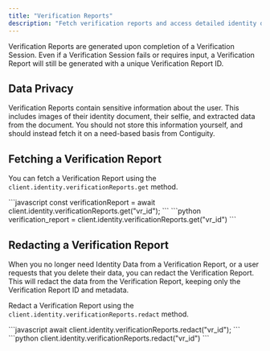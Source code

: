 ```yaml
---
title: "Verification Reports"
description: "Fetch verification reports and access detailed identity data."
---
```


Verification Reports are generated upon completion of a Verification Session. Even if a Verification Session fails or requires input, a Verification Report will still be generated with a unique Verification Report ID.

## Data Privacy
Verification Reports contain sensitive information about the user. This includes images of their identity document, their selfie, and extracted data from the document. You should not store this information yourself, and should instead fetch it on a need-based basis from Contiguity.

## Fetching a Verification Report
You can fetch a Verification Report using the `client.identity.verificationReports.get` method.

<Tabs>
    <Tab title="JavaScript">
        ```javascript
        const verificationReport = await client.identity.verificationReports.get("vr_id");
        ```
    </Tab>
    <Tab title="Python">
        ```python
        verification_report = client.identity.verificationReports.get("vr_id")
        ```
    </Tab>
</Tabs>

## Redacting a Verification Report
When you no longer need Identity Data from a Verification Report, or a user requests that you delete their data, you can redact the Verification Report. This will redact the data from the Verification Report, keeping only the Verification Report ID and metadata.

Redact a Verification Report using the `client.identity.verificationReports.redact` method.

<Tabs>
    <Tab title="JavaScript">
        ```javascript
        await client.identity.verificationReports.redact("vr_id");
        ```
    </Tab>
    <Tab title="Python">
        ```python
        client.identity.verificationReports.redact("vr_id")
        ```
    </Tab>
</Tabs>


<Snippet />